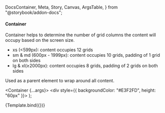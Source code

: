   DocsContainer,
  Meta,
  Story,
  Canvas,
  ArgsTable,
} from "@storybook/addon-docs";

<style>
  {`
    
    .h4 {
        font-family: 'cabin', Helvetica, Arial, sans-serif;
        font-style: normal;
        font-weight: 600;
        font-size: 34px;
        line-height: 123.5%;
        letter-spacing: 0.25px;
    }

    .h5 {
        font-family: 'cabin', Helvetica, Arial, sans-serif;
        font-style: normal;
        font-weight: 700;
        font-size: 24px;
        line-height: 133.4%;
        letter-spacing: 0px;
    }

    .h6 {
        font-family: 'cabin', Helvetica, Arial, sans-serif;
        font-style: normal;
        font-weight: 600;
        font-size: 20px;
        line-height: 160%;
        letter-spacing: 0.15px;
        color: #20283A;
    }

    .body {
        font-family: 'cabin', Helvetica, Arial, sans-serif;
        font-style: normal;
        font-weight: 400;
        font-size: 16px;
        line-height: 150%;
        letter-spacing: 0.15px;
    }

    .link {
        text-decoration: underline;
    }

    .small {
        font-size: 15px;
    }

    .sourceCode {
        font-family: 'Source Code Pro', 'Segoe UI Mono', 'Courier New', 'Monaco', 'monospace';
    }

    .sourceCode-background {
        background-color: #F8F8F8;
        padding: 2px 4px;
        border-radius: 4px;
        border: 1px solid #EEEEEE;
    }

`}
</style>

<Meta title="Components/Container" component={Container} />

<h4 className="h4">Container</h4>

<p className="body">
  Container helps to determine the number of grid columns the content will
  occupy based on the screen size.
</p>
<ul>
  <li className="body">
    <span className="emphasis">xs (&#60;599px)</span>: content occupies 12 grids
  </li>
  <li className="body">
    <span className="emphasis">sm & md (600px - 1999px)</span>: content occupies
    10 grids, padding of 1 grid on both sides
  </li>
  <li className="body">
    <span className="emphasis">lg & xl(&#8805;2000px)</span>: content occupies 8
    grids, padding of 2 grids on both sides
  </li>
</ul>

<p className="body">Used as a parent element to wrap around all content.</p>

  <Container {...args}>
    <div style={{ backgroundColor: "#E3F2FD", height: "60px" }}></div>
  </Container>
);

<Canvas>
  <Story name="Base" parameters={{ controls: { hideNoControlsWarning: true } }}>
    {Template.bind({})}
  </Story>
</Canvas>

<ArgsTable of={Container} story="Base" />
